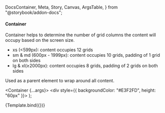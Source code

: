   DocsContainer,
  Meta,
  Story,
  Canvas,
  ArgsTable,
} from "@storybook/addon-docs";

<style>
  {`
    
    .h4 {
        font-family: 'cabin', Helvetica, Arial, sans-serif;
        font-style: normal;
        font-weight: 600;
        font-size: 34px;
        line-height: 123.5%;
        letter-spacing: 0.25px;
    }

    .h5 {
        font-family: 'cabin', Helvetica, Arial, sans-serif;
        font-style: normal;
        font-weight: 700;
        font-size: 24px;
        line-height: 133.4%;
        letter-spacing: 0px;
    }

    .h6 {
        font-family: 'cabin', Helvetica, Arial, sans-serif;
        font-style: normal;
        font-weight: 600;
        font-size: 20px;
        line-height: 160%;
        letter-spacing: 0.15px;
        color: #20283A;
    }

    .body {
        font-family: 'cabin', Helvetica, Arial, sans-serif;
        font-style: normal;
        font-weight: 400;
        font-size: 16px;
        line-height: 150%;
        letter-spacing: 0.15px;
    }

    .link {
        text-decoration: underline;
    }

    .small {
        font-size: 15px;
    }

    .sourceCode {
        font-family: 'Source Code Pro', 'Segoe UI Mono', 'Courier New', 'Monaco', 'monospace';
    }

    .sourceCode-background {
        background-color: #F8F8F8;
        padding: 2px 4px;
        border-radius: 4px;
        border: 1px solid #EEEEEE;
    }

`}
</style>

<Meta title="Components/Container" component={Container} />

<h4 className="h4">Container</h4>

<p className="body">
  Container helps to determine the number of grid columns the content will
  occupy based on the screen size.
</p>
<ul>
  <li className="body">
    <span className="emphasis">xs (&#60;599px)</span>: content occupies 12 grids
  </li>
  <li className="body">
    <span className="emphasis">sm & md (600px - 1999px)</span>: content occupies
    10 grids, padding of 1 grid on both sides
  </li>
  <li className="body">
    <span className="emphasis">lg & xl(&#8805;2000px)</span>: content occupies 8
    grids, padding of 2 grids on both sides
  </li>
</ul>

<p className="body">Used as a parent element to wrap around all content.</p>

  <Container {...args}>
    <div style={{ backgroundColor: "#E3F2FD", height: "60px" }}></div>
  </Container>
);

<Canvas>
  <Story name="Base" parameters={{ controls: { hideNoControlsWarning: true } }}>
    {Template.bind({})}
  </Story>
</Canvas>

<ArgsTable of={Container} story="Base" />
